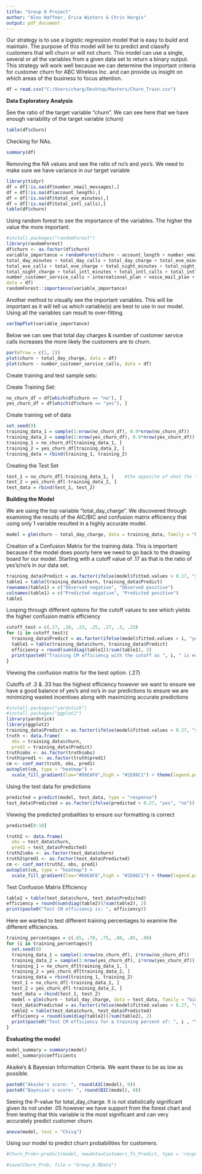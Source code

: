 ---
title: "Group 8 Project"
author: "Alex Haffner, Erica Winters & Chris Hargis"
output: pdf_document
---
Our strategy is to use a logistic regression model that is easy to build and maintain. The purpose of this model will be to predict and classify customers that will churn or will not churn. This model can use a single, several or all the variables from a given data set to return a binary output. This strategy will work well because we can determine the important criteria for customer churn for ABC Wireless Inc. and can provide us insight on which areas of the business to focus attention. 


```{r}
df = read.csv("C:/Users/charg/Desktop/Masters/Churn_Train.csv")
```

**Data Exploratory Analysis**

See the ratio of the target variable "churn". We can see here that we have enough variability of the target variable (churn)

```{r}
table(df$churn)
```

Checking for NAs. 
```{r}
summary(df)
```

Removing the NA values and see the ratio of no's and yes's.
We need to make sure we have variance in our target variable

```{r}
library(tidyr)
df = df[!is.na(df$number_vmail_messages),]
df = df[!is.na(df$account_length),]
df = df[!is.na(df$total_eve_minutes),]
df = df[!is.na(df$total_intl_calls),]
table(df$churn)
```

Using random forest to see the importance of the variables. The higher the value the more important. 

```{r}
#install.packages("randomForest")
library(randomForest)
df$churn <- as.factor(df$churn)
variable_importance = randomForest(churn ~ account_length + number_vmail_messages +
total_day_minutes + total_day_calls + total_day_charge + total_eve_minutes +
total_eve_calls + total_eve_charge + total_night_minutes + total_night_calls +
total_night_charge + total_intl_minutes + total_intl_calls + total_intl_charge +
number_customer_service_calls + international_plan + voice_mail_plan + state + area_code, 
data = df)
randomForest::importance(variable_importance)
```

Another method to visually see the important variables. This will be important
as it will tell us which variable(s) are best to use in our model. Using all the variables
can result to over-fitting. 

```{r}
varImpPlot(variable_importance)
```

Below we can see that total day charges & number of customer service calls increases
the more likely the customers are to churn.

```{r}
par(mfrow = c(1, 2))
plot(churn ~ total_day_charge, data = df)
plot(churn ~ number_customer_service_calls, data = df)
```


Create training and test sample sets:

Create Training Set:
```{r}
no_churn_df = df[which(df$churn == "no"), ]
yes_churn_df = df[which(df$churn == "yes"), ]
```

Create training set of data
```{r}
set.seed(9)
training_data_1 = sample(1:nrow(no_churn_df), 0.9*nrow(no_churn_df))
training_data_2 = sample(1:nrow(yes_churn_df), 0.9*nrow(yes_churn_df))
training_1 = no_churn_df[training_data_1, ]
training_2 = yes_churn_df[training_data_2, ]
training_data = rbind(training_1, training_2)
```


Creating the Test Set
```{r}
test_1 = no_churn_df[-training_data_1, ]    #the opposite of what the training data was
test_2 = yes_churn_df[-training_data_2, ]
test_data = rbind(test_1, test_2)
```


**Building the Model**

We are using the top variable "total_day_charge". We discovered through examining the results
of the AIC/BIC and confusion matrix efficiency that using only 1 variable resulted in a highly 
accurate model. 

```{r}
model = glm(churn ~ total_day_charge, data = training_data, family = "binomial")
```



Creation of a Confusion Matrix for the training data. This is important because
if the model does poorly here we need to go back to the drawing board for our model. 
Starting with a cutoff value of .17 as that is the ratio of yes's/no's in our data set.
```{r}
training_data$Predict = as.factor(ifelse(model$fitted.values > 0.17, "yes", "no"))
table1 = table(training_data$churn, training_data$Predict)
rownames(table1) = c("Observed negative", "Observed positive")
colnames(table1) = c("Predicted negative", "Predicted positive")
table1
```


Looping through different options for the cutoff values to see which yields the higher confusion matrix efficiency

```{r}
cutoff_test = c(.17, .20, .23, .25, .27, .3, .33)
for (i in cutoff_test){
  training_data$Predict = as.factor(ifelse(model$fitted.values > i, "yes", "no"))
  table1 = table(training_data$churn, training_data$Predict)
  efficiency = round(sum(diag(table1))/sum(table1), 2)
  print(paste0("Training CM efficiency with the cutoff as ", i, " is equal to: ", efficiency))
}
```


Viewing the confusion matrix for the best option. (.27)

Cutoffs of .3 & .33 has the highest efficiency however we want to ensure we have a 
good balance of yes's and no's in our predictions to ensure we are minimizing
wasted incentives  along with maximizing accurate predictions
```{r}
#install.packages("yardstick")
#install.packages("ggplot2")
library(yardstick)
library(ggplot2)
training_data$Predict = as.factor(ifelse(model$fitted.values > 0.27, "yes", "no"))
truth <- data.frame(
  obs = training_data$churn,
  pred1 = training_data$Predict)
truth$obs <- as.factor(truth$obs)
truth$pred1 <- as.factor(truth$pred1)
cm <- conf_mat(truth, obs, pred1)
autoplot(cm, type = "heatmap") +
  scale_fill_gradient(low="#D6EAF8",high = "#2E86C1") + theme(legend.position = "right")
```

Using the test data for predictions
```{r}
predicted = predict(model, test_data, type = "response")
test_data$Predicted = as.factor(ifelse(predicted > 0.27, "yes", "no"))

```

Viewing the predicted probalities to ensure our formatting is correct

```{r}
predicted[0:10]
```

```{r}
truth2 <- data.frame(
  obs = test_data$churn,
  pred1 = test_data$Predicted)
truth2$obs <- as.factor(test_data$churn)
truth2$pred1 <- as.factor(test_data$Predicted)
cm <- conf_mat(truth2, obs, pred1)
autoplot(cm, type = "heatmap") +
  scale_fill_gradient(low="#D6EAF8",high = "#2E86C1") + theme(legend.position = "right")
```

Test Confusion Matrix Efficiency
```{r}
table2 = table(test_data$churn, test_data$Predicted)
efficiency = round(sum(diag(table2))/sum(table2), 2)
print(paste0("Test CM efficiency is: ", efficiency))
```

Here we wanted to test different training percentages to examine the different 
efficiencies. 

```{r}
training_percentages = c(.65, .70, .75, .80, .85, .90)
for (i in training_percentages){
  set.seed(9)
  training_data_1 = sample(1:nrow(no_churn_df), i*nrow(no_churn_df))
  training_data_2 = sample(1:nrow(yes_churn_df), i*nrow(yes_churn_df))
  training_1 = no_churn_df[training_data_1, ]
  training_2 = yes_churn_df[training_data_2, ]
  training_data = rbind(training_1, training_2)
  test_1 = no_churn_df[-training_data_1, ]
  test_2 = yes_churn_df[-training_data_2, ]
  test_data = rbind(test_1, test_2)
  model = glm(churn ~ total_day_charge, data = test_data, family = "binomial")
  test_data$Predicted = as.factor(ifelse(model$fitted.values > 0.27, "yes", "no"))
  table2 = table(test_data$churn, test_data$Predicted)
  efficiency = round(sum(diag(table2))/sum(table2), 2)
  print(paste0("Test CM efficiency for a training percent of: ", i , "% is: " , efficiency))
}
```

**Evaluating the model**

```{r}
model_summary = summary(model)
model_summary$coefficients
```

Akaike's & Bayesian Information Criteria. We want these to be as low as possible.

```{r}
paste0("Akaike's score: ", round(AIC(model), 0))
paste0("Bayesian's score: ", round(BIC(model), 0))
```

Seeing the P-value for total_day_charge. It is not statistically significant given
its not under .05 however we have support from the forest chart and from testing that
this variable is the most significant and can very accurately predict customer churn. 

```{r}
anova(model, test = "Chisq")
```


Using our model to predict churn probabilities for customers. 
```{r}
#Churn_Prob<-predict(model, newdata=Customers_To_Predict, type = 'response') 

#save(Churn_Prob, file = "Group_8.RData")

```
